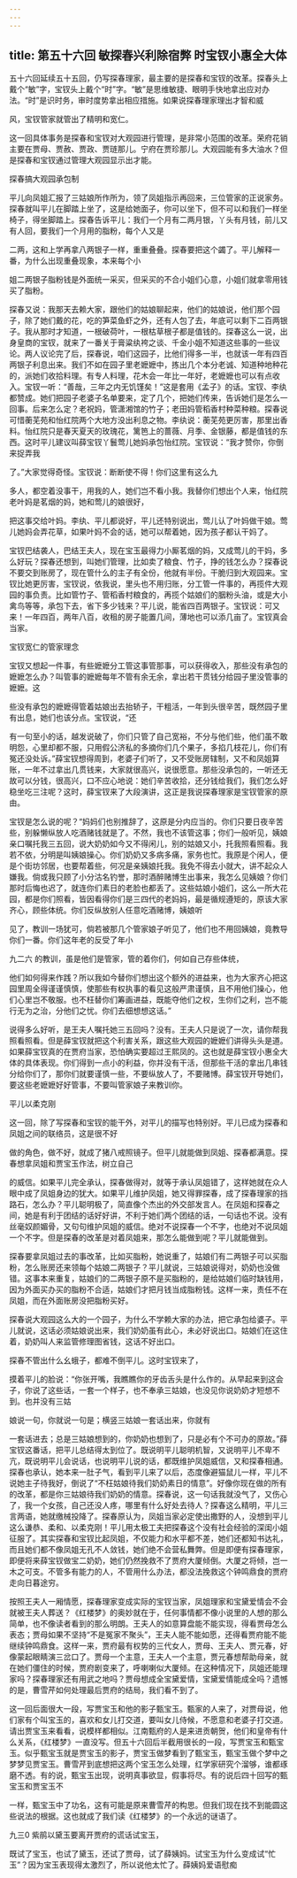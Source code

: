 ```yaml
---
---
---
```

title: 第五十六回 敏探春兴利除宿弊 时宝钗小惠全大体
---



五十六回延续五十五回，仍写探春理家，最主要的是探春和宝钗的改革。探春头上戴个“敏”字，宝钗头上戴个“时”字。“敏”是思维敏捷、眼明手快地拿出应对办法。“时”是识时务，审时度势拿出相应措施。如果说探春理家理出才智和威

风，宝钗管家就管出了精明和宽仁。

这一回具体事务是探春和宝钗对大观园进行管理，是非常小范围的改革。荣府花销主要在贾母、贾赦、贾政、贾琏那儿。宁府在贾珍那儿。大观园能有多大油水？但是探春和宝钗通过管理大观园显示出才能。

探春搞大观园承包制

平儿向凤姐汇报了三姑娘所作所为，领了凤姐指示再回来，三位管家的正说家务。探春就叫平儿在脚踏上坐了，这是给她面子，你可以坐下，但不可以和我们一样坐椅子，得坐脚踏上。探春告诉平儿：我们一个月有二两月银，丫头有月钱，前儿又有人回，要我们一个月用的脂粉，每个人又是

二两，这和上学再拿八两银子一样，重重叠叠。探春要把这个蠲了。平儿解释一番，为什么出现重叠现象，本来每个小

姐二两银子脂粉钱是外面统一采买，但采买的不合小姐们心意，小姐们就拿零用钱买了脂粉。

探春又说：我那天去赖大家，跟他们的姑娘聊起来，他们的姑娘说，他们那个园子，除了她们戴的花，吃的笋菜鱼虾之外，还有人包了去，年底可以剩下二百两银子。我从那时才知道，一根破荷叶，一根枯草根子都是值钱的。探春这么一说，出身皇商的宝钗，就来了一番关于膏粱纨袴之谈、千金小姐不知道这些事的一些议论。两人议论完了后，探春说，咱们这园子，比他们得多一半，也就该一年有四百两银子利息出来。我们不如在园子里老嬷嬷中，拣出几个本分老诚、知道种地种花的，派她们收拾料理。有专人料理，花木会一年比一年好，老嬷嬷也可以有点收入。宝钗一听：“善哉，三年之内无饥馑矣！”这是套用《孟子》的话。宝钗、李纨都赞成。她们把园子老婆子名单要来，定了几个，把她们传来，告诉她们是怎么一回事。后来怎么定？老祝妈，管潇湘馆的竹子；老田妈管稻香村种菜种粮。探春说可惜蘅芜苑和怡红院两个大地方没出利息之物。李纨说：蘅芜苑更厉害，那里出香料。怡红院只是春天夏天的玫瑰花，篱笆上的蔷薇、月季、金银藤，都是值钱的东西。这时平儿建议叫薛宝钗丫鬟莺儿她妈承包怡红院。宝钗说：“我才赞你，你倒来捉弄我

了。”大家觉得奇怪。宝钗说：断断使不得！你们这里有这么九

多人，都空着没事干，用我的人，她们岂不看小我。我替你们想出个人来，怡红院老叶妈是茗烟的妈，她和莺儿的娘很好，

把这事交给叶妈。李纨、平儿都说好，平儿还特别说出，莺儿认了叶妈做干娘。莺儿她妈会弄花草，如果叶妈不会的话，她可以帮着她，因为孩子都认干妈了。

宝钗巴结袭人，巴结王夫人，现在宝玉最得力小厮茗烟的妈，又成莺儿的干妈，多么好玩？探春还想到，叫她们管理，比如卖了粮食、竹子，挣的钱怎么办？探春说不要交到账房了，现在管什么的主子有全份，他就有半份。干脆归到大观园来。宝钗比她更厉害，宝钗说，依我说，里头也不用归账，分工管一件事的，再揽件大观园的事负责。比如管竹子、管稻香村粮食的，再揽个姑娘们的胭粉头油，或是大小禽鸟等等，承包下去，省下多少钱来？平儿说，能省四百两银子。宝钗说：可又来！一年四百，两年八百，收租的房子能置几间，薄地也可以添几亩了。宝钗真会当家。

宝钗宽仁的管家理念

宝钗又想起一件事，有些嬷嬷分工管这事管那事，可以获得收入，那些没有承包的嬷嬷怎么办？叫管事的嬷嬷每年不管有余无余，拿出若干贯钱分给园子里没管事的嬷嬷。这

些没有承包的嬷嬷得管着姑娘出去抬轿子，干粗活，一年到头很辛苦，既然园子里有出息，她们也该分点。宝钗说，“还

有一句至小的话，越发说破了，你们只管了自己宽裕，不分与他们些，他们虽不敢明怨，心里却都不服，只用假公济私的多摘你们几个果子，多掐几枝花儿，你们有冤还没处诉。”薛宝钗想得周到，老婆子们听了，又不受账房辖制，又不和凤姐算账，一年不过拿出几贯钱来，大家就很高兴，说很愿意。那些没承包的，一听还无故可以分钱，很高兴，口不应心地说：她们辛苦收拾，还分钱给我们，我们怎么好稳坐吃三注呢？这时，薛宝钗来了大段演讲，这正是我说探春理家是宝钗管家的原由。

宝钗是怎么说的呢？“妈妈们也别推辞了，这原是分内应当的。你们只要日夜辛苦些，别躲懒纵放人吃酒赌钱就是了。不然，我也不该管这事；你们一般听见，姨娘亲口嘱托我三五回，说大奶奶如今又不得闲儿，别的姑娘又小，托我照看照看。我若不依，分明是叫姨娘操心。你们奶奶又多病多痛，家务也忙。我原是个闲人，便是个街坊邻居，也要帮着些，何况是亲姨娘托我。我免不得去小就大，讲不起众人嫌我。倘或我只顾了小分沽名钓誉，那时酒醉赌博生出事来，我怎么见姨娘？你们那时后悔也迟了，就连你们素日的老脸也都丢了。这些姑娘小姐们，这么一所大花园，都是你们照看，皆因看得你们是三四代的老妈妈，最是循规遵矩的，原该大家齐心，顾些体统。你们反纵放别人任意吃酒赌博，姨娘听

见了，教训一场犹可，倘若被那几个管家娘子听见了，他们也不用回姨娘，竟教导你们一番。你们这年老的反受了年小

九二六 的教训，虽是他们是管家，管的着你们，何如自己存些体统，

他们如何得来作践？所以我如今替你们想出这个额外的进益来，也为大家齐心把这园里周全得谨谨慎慎，使那些有权执事的看见这般严肃谨慎，且不用他们操心，他们心里岂不敬服。也不枉替你们筹画进益，既能夺他们之权，生你们之利，岂不能行无为之治，分他们之忧。你们去细想想这话。”

说得多么好听，是王夫人嘱托她三五回吗？没有。王夫人只是说了一次，请你帮我照看照看。但是薛宝钗就把这个利害关系，跟这些大观园的嬷嬷们讲得头头是道。如果薛宝钗真的在贾府当家，恐怕确实要超过王熙凤的。这也就是薛宝钗小惠全大体的具体表现。你们得到一点小的利益，你并没有干活，但那些干活的拿出几串钱分给你们了，那你们就要谨慎一些，不要纵放人了，不要赌博。薛宝钗开导她们，要这些老嬷嬷好好管事，不要叫管家娘子来教训你。

平儿以柔克刚

这一回，除了写探春和宝钗的能干外，对平儿的描写也特别好。平儿已成为探春和凤姐之间的联络员，这是很不好

做的角色，做不好，就成了猪八戒照镜子。但平儿就能做到凤姐、探春都满意。探春想拿凤姐和贾宝玉作法，树立自己

的威信。如果平儿完全承认，探春做得对，就等于承认凤姐错了，这样她就在众人眼中成了凤姐身边的犹大。如果平儿维护凤姐，她又得罪探春，成了探春理家的挡路石，怎么办？平儿聪明极了，简直像个杰出的外交部发言人。在凤姐和探春之间，她是有利于团结的话好好讲，不利于她们两个团结的话，一句话也不说。没有丝毫奴颜媚骨，又句句维护凤姐的威信。绝对不说探春一个不字，也绝对不说凤姐一个不字。但是探春的改革是对着凤姐来，那怎么能做到呢？平儿就能做到。

探春要拿凤姐过去的事改革，比如买脂粉，她说重了，姑娘们有二两银子可以买脂粉，怎么账房还来领每个姑娘二两银子？平儿就说，三姑娘说得对，奶奶也没做错。这事本来重复，姑娘们的二两银子原不是买脂粉的，是给姑娘们临时缺钱用，因为外面买办买的脂粉不合适，姑娘们才把月钱当成脂粉钱。这样一来，责任不在凤姐，而在外面账房没把脂粉买好。

探春说大观园这么大的一个园子，为什么不学赖大家的办法，把它承包给婆子。平儿就说，这话必须姑娘说出来，我们奶奶虽有此心，未必好说出口。姑娘们在这住着，奶奶叫人来监管修理图省钱，这话不好出口。

探春不管出什么幺蛾子，都难不倒平儿。这时宝钗来了，

摸着平儿的脸说：“你张开嘴，我瞧瞧你的牙齿舌头是什么作的。从早起来到这会子，你说了这些话，一套一个样子，也不奉承三姑娘，也没见你说奶奶才短想不到。也并没有三姑

娘说一句，你就说一句是；横竖三姑娘一套话出来，你就有

一套话进去；总是三姑娘想到的，你奶奶也想到了，只是必有个不可办的原故。”薛宝钗这番话，把平儿总结得太到位了。既说明平儿聪明机智，又说明平儿不卑不亢，既说明平儿会说话，也说明平儿说的话，都既维护凤姐威信，又和探春相通。探春也承认，她本来一肚子气，看到平儿来了以后，态度像避猫鼠儿一样，平儿不说她主子待我好，倒说了“不枉姑娘待我们奶奶素日的情意”。好像你现在做的所有的改革，都是你三姑娘待我们奶奶的情意。探春说，这一句话我就没气了，又伤心了，我一个女孩，自己还没人疼，哪里有什么好处去待人？探春这么精明，平儿三言两语，她就缴械投降了。探春原认为，凤姐当家必定使出撒野的人，没想到平儿这么谦恭、柔和、以柔克刚！平儿用太极工夫把探春这个没有社会经验的深闺小姐征服了。其实探春和宝钗比起凤姐，不仅能力和水平都不差，她们还都知书达礼，而且她们都不像凤姐无孔不人敛钱，她们绝不会营私舞弊。但是即便有探春理家，即便将来薛宝钗做宝二奶奶，她们仍然挽救不了贾府大厦倾倒。大厦之将倾，岂一木之可支。不管多有能力的人，不管用什么办法，都没法挽救这个钟鸣鼎食的贾府走向日暮途穷。

按照王夫人一厢情愿，探春理家变成实际的宝钗当家，凤姐理家和宝黛爱情会不会就被王夫人葬送？《红楼梦》的奥妙就在于，任何事情都不像小说里的人想的那么简单，也不像读者看到的那么明朗。王夫人的如意算盘能不能实现，得看贾母怎么表态；贾母如果不坚持“不是冤家不聚头”，王夫人能不能如愿，还得看贾府能不能继续钟鸣鼎食。这样一来，贾府最有权势的三代女人，贾母、王夫人、贾元春，好像蒙起眼睛演三岔口了。贾母一个主意，王夫人一个主意，贾元春想帮助母亲，就在她们僵住的时候，贾府剧变来了，呼喇喇似大厦倾。在这种情况下，凤姐还能理家吗？探春理家还有用武之地吗？贾母想成全宝黛爱情，宝黛爱情能成全吗？遗憾的是，曹雪芹如何处理最后贾府的结局，我们看不到了。

这一回后面很大一段，写贾宝玉和他的影子甄宝玉。甄家的人来了，对贾母说，他们家有个叫宝玉的，喜欢和女儿打交道，要叫女儿侍候，不愿意和老婆子打交道。请出贾宝玉来看看，说模样都相似。江南甄府的人是来进贡朝贺，他们和皇帝有什么关系，《红楼梦》一直没写。但五十六回后半截用很长的一段，写贾宝玉和甄宝玉。似乎甄宝玉就是贾宝玉的影子，贾宝玉做梦看到了甄宝玉，甄宝玉做个梦中之梦梦见贾宝玉。曹雪芹到底想把这两个宝玉怎么处理，红学家研究个溜够，谁都琢磨不透。有的说，甄宝玉出现，说明真事欲显，假事将尽。有的说后四十回写的甄宝玉和贾宝玉不

一样，甄宝玉中了功名，这有可能是原来曹雪芹的构思。但我们现在找不到能圆这些说法的根据。这也就成了我们读《红楼梦》的一个永远的谜语了。

九三0 紫鹃以黛玉要离开贾府的谎话试宝玉，

既试了宝玉，也试了黛玉，还试了贾母，试了薛姨妈。试宝玉为什么变成试“忙玉”？因为宝玉表现得太激烈了，所以说他太忙了。薛姨妈爱语慰痴